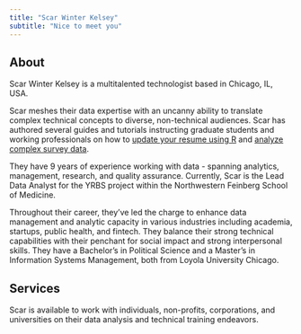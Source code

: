 ```yaml
---
title: "Scar Winter Kelsey"
subtitle: "Nice to meet you"
---
```


## About

Scar Winter Kelsey is a multitalented technologist based in Chicago, IL, USA.

Scar meshes their data expertise with an uncanny ability to translate complex technical concepts to diverse, non-technical audiences. Scar has authored several guides and tutorials instructing graduate students and working professionals on how to [update your resume using R](https://docs.google.com/presentation/d/1BL4XwjZAxTundKNl0gSqiyE8gPyLqnMoGcook-p8w-M/edit?usp=sharing) and [analyze complex survey data](https://drive.google.com/file/d/1buEWnRuy73skT0SfZ3DCiglhSewA0ROK/view?usp=sharing).

They have 9 years of experience working with data - spanning analytics, management, research, and quality assurance. Currently, Scar is the Lead Data Analyst for the YRBS project within the Northwestern Feinberg School of Medicine.

Throughout their career, they’ve led the charge to enhance data management and analytic capacity in various industries including academia, startups, public health, and fintech. They balance their strong technical capabilities with their penchant for social impact and strong interpersonal skills. They have a Bachelor’s in Political Science and a Master’s in Information Systems Management, both from Loyola University Chicago.

## Services

Scar is available to work with individuals, non-profits, corporations, and universities on their data analysis and technical training endeavors.
